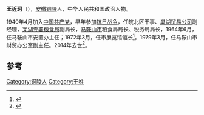 '''王近珂'''（{{bd|1917年|7月|2014年|2月1日|catIdx=Wang}}），[[安徽|安徽]][[铜陵|铜陵]]人，中华人民共和国政治人物。

1940年4月加入[[中国共产党|中国共产党]]，早年参加[[抗日战争|抗日战争]]，任皖北区干事、[[巢湖贸易公司|巢湖贸易公司]]副经理，[[芜湖专署粮食局|芜湖专署粮食局]]副局长，[[马鞍山市|马鞍山市]]粮食局局长、税务局局长，1964年6月，任马鞍山市安置办主任；1972年3月，任市展览馆馆长<ref>{{cite news|title=王近珂同志逝世|url=http://cpc.people.com.cn/n/2014/0202/c87393-24275673.html|accessdate=2014-02-21|newspaper=人民网|archive-date=2014-02-28|archive-url=https://web.archive.org/web/20140228182439/http://cpc.people.com.cn/n/2014/0202/c87393-24275673.html|dead-url=no}}</ref>。1979年3月，任马鞍山市财贸办公室副主任。2014年去世<ref>{{cite news|title=王近珂同志逝世|url=http://epaper.anhuinews.com/html/ahrb/20140202/article_3051242.shtml|accessdate=2014-02-21|newspaper=安徽日报|archive-url=https://web.archive.org/web/20160328183126/http://epaper.anhuinews.com/html/ahrb/20140202/article_3051242.shtml|archive-date=2016-03-28|dead-url=yes}}</ref>。

==参考==
{{reflist}}
{{中国政治人物小作品}}
[[Category:铜陵人|Category:铜陵人]]
[[Category:王姓|Category:王姓]]